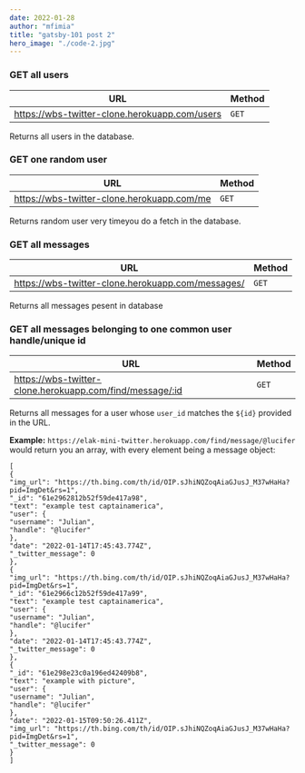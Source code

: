 ```yaml
---
date: 2022-01-28
author: "mfimia"
title: "gatsby-101 post 2"
hero_image: "./code-2.jpg"
---
```


### GET all users

| URL                                           | Method |
| --------------------------------------------- | ------ |
| https://wbs-twitter-clone.herokuapp.com/users | `GET`  |

Returns all users in the database.

### GET one random user

| URL                                        | Method |
| ------------------------------------------ | ------ |
| https://wbs-twitter-clone.herokuapp.com/me | `GET`  |

Returns random user very timeyou do a fetch in the database.

### GET all messages

| URL                                               | Method |
| ------------------------------------------------- | ------ |
| https://wbs-twitter-clone.herokuapp.com/messages/ | `GET`  |

Returns all messages pesent in database

### GET all messages belonging to one common user handle/unique id

| URL                                                      | Method |
| -------------------------------------------------------- | ------ |
| https://wbs-twitter-clone.herokuapp.com/find/message/:id | `GET`  |

Returns all messages for a user whose `user_id` matches the `${id}` provided in the URL.

**Example:**
`https://elak-mini-twitter.herokuapp.com/find/message/@lucifer` would return you an array, with every element being a message object:

```
[
{
"img_url": "https://th.bing.com/th/id/OIP.sJhiNQZoqAiaGJusJ_M37wHaHa?pid=ImgDet&rs=1",
"_id": "61e2962812b52f59de417a98",
"text": "example test captainamerica",
"user": {
"username": "Julian",
"handle": "@lucifer"
},
"date": "2022-01-14T17:45:43.774Z",
"_twitter_message": 0
},
{
"img_url": "https://th.bing.com/th/id/OIP.sJhiNQZoqAiaGJusJ_M37wHaHa?pid=ImgDet&rs=1",
"_id": "61e2966c12b52f59de417a99",
"text": "example test captainamerica",
"user": {
"username": "Julian",
"handle": "@lucifer"
},
"date": "2022-01-14T17:45:43.774Z",
"_twitter_message": 0
},
{
"_id": "61e298e23c0a196ed42409b8",
"text": "example with picture",
"user": {
"username": "Julian",
"handle": "@lucifer"
},
"date": "2022-01-15T09:50:26.411Z",
"img_url": "https://th.bing.com/th/id/OIP.sJhiNQZoqAiaGJusJ_M37wHaHa?pid=ImgDet&rs=1",
"_twitter_message": 0
}
]
```
